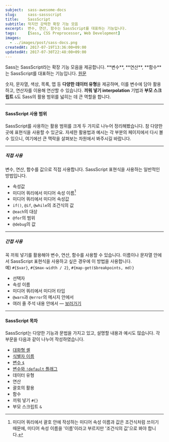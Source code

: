 ```yaml
---
subject:  sass-awesome-docs
slug:     sass-sassscript
title:    SassScript
subtitle: 작지만 강력한 확장 기능 모음
excerpt:  변수, 연산, 함수는 SassScript를 대표하는 기능입니다.
tags:     [Sass, CSS Preprocessor, Web Development]
images:
  - ../images/post/sass-docs.png
createdAt: 2017-07-19T13:36:00+09:00
updatedAt: 2017-07-30T22:48:00+09:00
---
```


<div className="lead">
    Sass는 SassScript라는 확장 기능 모음을 제공합니다. **변수**, **연산**, **함수**는 SassScript를 대표하는 기능입니다.
    <a className="original-link" target="_blank" href="https://sass-lang.com/documentation/file.SASS_REFERENCE.html#SassScript__sassscript">원문</a>
</div>

숫자, 문자열, 색상, 목록, 맵 등 **다양한 데이터 유형**을 제공하며, 이를 변수에 담아 활용하고, 연산자를 이용해 연산할 수 있습니다.
**끼워 넣기 <SideBySide>interpolation</SideBySide>** 기법과 **부모 스크립트** `&`도 Sass의 활용 범위를 넓히는 데 큰 역할을 합니다.

***

#### SassScript 사용 범위
SassScript를 사용하는 활용 범위를 크게 두 가지로 나누어 정리해봤습니다. 참 다양한 곳에 표현식을 사용할 수 있군요.
자세한 활용법과 예시는 각 부분의 페이지에서 다시 볼 수 있으니, 여기에선 큰 맥락을 살펴보는 차원에서 봐주시길 바랍니다.

***

##### 직접 사용
변수, 연산, 함수를 값으로 직접 사용합니다. SassScript 표현식을 사용하는 일반적인 방법입니다.
- 속성값
- 미디어 쿼리에서 미디어 속성 이름[^feature]
- 미디어 쿼리에서 미디어 속성값
- `if()`, `@if`, `@while`의 조건식의 값
- `@each`의 대상
- `@for`의 범위
- `@debug`의 값

***

##### 간접 사용
꼭 끼워 넣기를 활용해야 변수, 연산, 함수를 사용할 수 있습니다.
이름이나 문자열 안에서 SassScript 표현식을 사용하고 싶은 경우에 이 방법을 사용합니다.   
예) `#{$var}`, `#{$max-width / 2}`, `#{map-get($breakpoints, md)}`
- 선택자
- 속성 이름
- 미디어 쿼리에서 미디어 타입
- `@warn`과 `@error`의 메시지 안에서
- 여러 줄 주석 내용 안에서 &mdash; [보러가기](/blog/sass-comments/#주석에-변수-끼워-넣기)

***

#### SassScript 목차
SassScript는 다양한 기능과 문법을 가지고 있고, 설명할 내용과 예시도 많습니다. 각 부문을 다음과 같이 나누어 작성하였습니다.

- [대화형 셸](/blog/sass-interactive-shell/)
- [식별자 이름](/blog/sass-identifiers/)
- [변수 `$`](/blog/sass-variables/)
- [변수와 `!default` 플래그](/blog/sass-variables-and-default-flag/)
- 데이터 유형
- 연산
- 괄호의 활용
- 함수
- 끼워 넣기 `#{}`
- 부모 스크립트 `&`


[^feature]: 미디어 쿼리에서 괄호 안에 작성하는 미디어 속성 이름과 값은 조건식처럼 쓰이기 때문에, 미디어 속성 이름을 '이름'이라고 부르지만 '조건식의 값'으로 봐야 합니다.




